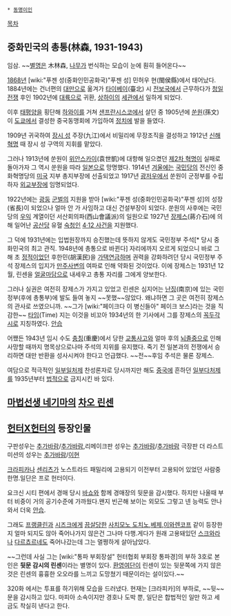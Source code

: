  * [[동명이인]]

[[목차]]

== 중화민국의 총통(林森, 1931-1943) ==
임삼. ~~[[별명]]은 木林森, [[나무]]가 번식하는 모습이 눈에 훤히 들어온다~~

[[1868년]] [wiki:"푸젠 성(중화인민공화국)"푸젠 성] 민허우 현(閩侯縣)에서 태어났다. 1884년에는 건너편의 [[대만]]으로 옮겨가 [[타이베이]](臺北) 시 [[전보]]국에서 근무하다가 [[청일전쟁]] 후인 1902년에 [[대륙]]으로 귀환, [[상하이]]의 [[세관]]에서 일하게 되었다. 

이후 [[태평양]]을 횡단해 [[하와이]]를 거쳐 [[샌프란시스코]]에서 살던 중 1905년에 [[쑨원]](孫文)이 [[도쿄]]에서 결성한 중국동맹회에 가입하여 [[정치]]에 발을 들였다.

1909년 귀국하여 [[장시 성]] 주장(九江)에서 비밀리에 무장조직을 결성하고 1912년 [[신해혁명]] 때 장시 성 구역의 지휘를 맡았다. 

그러나 1913년에 쑨원이 [[위안스카이]](袁世凱)에 대항해 일으켰던 [[제2차 혁명]]이 실패로 돌아가자 그 역시 쑨원을 따라 [[일본]]으로 망명했다. 1914년 [[겨울]]에는 [[국민당]]의 전신인 중화혁명당의 [[미국]] 지부 총지부장에 선출되었고 1917년 [[광저우]]에서 쑨원이 군정부를 수립하자 [[외교]]부장에 임명되었다.

1922년에는 [[광둥]] [[군벌]]의 지원을 받아 [wiki:"푸젠 성(중화인민공화국)"푸젠 성]의 성장(省長)이 되었으나 얼마 안 가 사임하고 대신 건설부장이 되었다. 쑨원의 사후에는 국민당의 [[우익]] 계열이던 서산회의파(西山會議派)의 일원으로 1927년 [[장제스]](蔣介石)에 의해 일어난 [[공산당]] 유혈 [[숙청]]인 [[4·12 사건]]을 지원했다.

그 덕에 1931년에는 입법원장까지 승진했는데 뜻하지 않게도 국민정부 주석[* 당시 중화민국의 최고 관직. 1948년에 총통으로 바뀐다] 자리에까지 오르게 되었으니 바로 그 해 초 [[정적]]이었던 후한민(胡漢民)을 [[가택연금]]하며 권력을 강화하려던 당시 국민정부 주석 장제스의 입지가 [[만주사변]]의 여파로 인해 약화된 것이었다. 이에 장제스는 1931년 12월, 린센을 [[얼굴마담]]으로 내세우고 총통 자리를 그에게 양보한다.

그러나 실권은 여전히 장제스가 가지고 있었고 린센은 심지어는 [[난징]](南京)에 있는 국민정부(후에 총통부)에 발도 들여 놓지 ~~못했~~않았다. 왜냐하면 그 곳은 여전히 장제스의 관사로 쓰였으니까. ~~그가 [wiki:"페이크다 이 병신들아" 페이크 보스]라는 것을 직감한~~ [[타임]](Time) 지는 이것을 비꼬아 1934년의 한 기사에서 그를 장제스의 [[꼭두각시]]로 지칭하였다. [[안습]]

어쨌든 1943년 임시 수도 [[충칭]](重慶)에서 당한 [[교통사고]]와 얼마 후의 [[뇌졸중]]으로 인해 사망할 때까지 명목상으로나마 주석의 지위를 유지했다. 죽기 전 일본과의 전쟁에서 승리하면 대만 반환을 성사시켜야 한다고 언급했다. ~~전~~후임 주석은 물론 장제스. 

여담으로 적극적인 [[일부일처제]] 찬성론자로 당시까지만 해도 [[중국]]에 흔하던 [[일부다처제]]를 1935년부터 [[법]]적으로 금지시킨 바 있다.

== [[마법선생 네기마]]의 [[차오 린센]] ==

== [[헌터X헌터]]의 등장인물 ==
구판성우는 [[추가바람]]/[[추가바람]],리메이크판 성우는 [[추가바람]]/[[추가바람]] 극장판 더 라스트 미션의 성우는 [[추가바람]]/[[이현]] 

[[크라피카]]나 [[센리츠]]가 노스트라드 패밀리에 고용되기 이전부터 고용되어 있었던 사람중 한명.일단은 프로 헌터이다.

요크신 시티 편에서 경매 당시 [[바쇼]]와 함께 경매장의 뒷문을 감시했다.
하지만 나올때 부터 비중이 거의 공기수준에 가까웠다.왠지 빈곤해 보이는 외모도 그렇고 넨 능력도 안나와서 더욱 [[안습]]. 

그래도 [[프랭클린]]과 [[시즈크]]에게 [[끔살]]당한 [[사치모노 도치노]],[[베제]],[[이와렌코프]] 같이 등장한지 얼마 되지도 않아 죽어나가지 않은건 그나마 다행.게다가 원래 고용돼있던 [[스크와라]]나 [[다르쵸르네]]도 죽어나갔는데 그는 멀쩡하게 살아남았다.   

~~그런데 사실 그는 [wiki:"통파 부회장설" 헌터협회 부회장 통파경]의 부하 3호로 본인은 '''뒷문 감시의 린센'''이라는 별명이 있다. [[환영여단]]이 린센이 있는 뒷문쪽에 가지 않은것은 린센의 흉흉한 오오라를 느끼고 도망쳤기 때문이라는 설이있다.~~
 
320화 에서는 투표를 하기위해 모습을 드러냈다. 현재는 [크라피카]의 부하로, ~~뒷~~문을 감시하고 있다. 마피아 소속이지만 경호나 도박 뿐, 일단은 합법적인 일만 하고 세금도 착실히 낸다고 한다.
